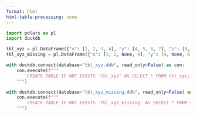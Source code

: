 ```yaml
---
format: html
html-table-processing: none
---
```


```python
import polars as pl
import duckdb

tbl_xyz = pl.DataFrame({"x": [1, 2, 3, 4], "y": [4, 5, 6, 7], "z": [8, 8, 8, 8]})
tbl_xyz_missing = pl.DataFrame({"x": [1, 2, None, 4], "y": [4, None, 6, 7], "z": [8, None, 8, 8]})
```


```python
with duckdb.connect(database="tbl_xyz.ddb", read_only=False) as con:
    con.execute(f"""
        CREATE TABLE IF NOT EXISTS 'tbl_xyz' AS SELECT * FROM tbl_xyz;
    """)
```


```python
with duckdb.connect(database="tbl_xyz_missing.ddb", read_only=False) as con:
    con.execute(f"""
        CREATE TABLE IF NOT EXISTS 'tbl_xyz_missing' AS SELECT * FROM tbl_xyz_missing;
    """)
```
